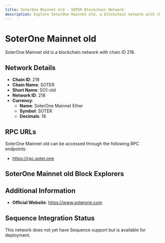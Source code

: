 ```yaml
--- 
title: SoterOne Mainnet old - SOTER Blockchain Network
description: Explore SoterOne Mainnet old, a blockchain network with chain ID 218. Learn about its native currency, SoterOne Mainnet Ether, and how to interact with the network.
---
```


# SoterOne Mainnet old

SoterOne Mainnet old is a blockchain network with chain ID 218.

## Network Details

- **Chain ID**: 218
- **Chain Name**: SOTER
- **Short Name**: SO1-old
- **Network ID**: 218
- **Currency**: 
  - **Name**: SoterOne Mainnet Ether
  - **Symbol**: SOTER
  - **Decimals**: 18

## RPC URLs

SoterOne Mainnet old can be accessed through the following RPC endpoints:

- https://rpc.soter.one

## SoterOne Mainnet old Block Explorers



## Additional Information

- **Official Website**: https://www.soterone.com

## Sequence Integration Status

This network does not yet have Sequence support but is available for deployment.
